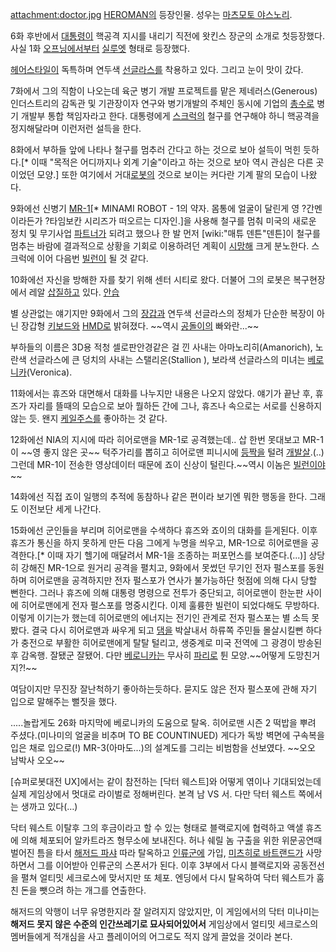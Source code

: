 attachment:doctor.jpg
[[HEROMAN]]의 등장인물. 성우는 [[마츠모토 야스노리]].

6화 후반에서 [[대통령]]이 핵공격 지시를 내리기 직전에 왓킨스 장군의 소개로 첫등장했다. 사실 1화 [[오프닝]]에서부터 [[실루엣]] 형태로 등장했다. 

[[헤어스타일]]이 독특하며 연두색 [[선글라스]]를 착용하고 있다. 그리고 눈이 맛이 갔다.

7화에서 그의 직함이 나오는데 육군 병기 개발 프로젝트를 맡은 제네러스(Generous) 인더스트리의 감독관 및 기관장이자 연구와 병기개발의 주체인 동시에 기업의 [[총수]]로 병기 개발부 통합 책임자라고 한다. 대통령에게 [[스크럭]]의 철구를 연구해야 하니 핵공격을 정지해달라며 이런저런 설득을 한다.

8화에서 부하들 앞에 나타나 철구를 멈추러 간다고 하는 것으로 보아 설득이 먹힌 듯하다.[* 이때 "목적은 어디까지나 외계 기술"이라고 하는 것으로 보아 역시 관심은 다른 곳이었던 모양.] 또한 여기에서 거대[[로봇]]의 것으로 보이는 커다란 기계 팔의 모습이 나왔다.

9화에선 신병기 [[MR-1]][* MINAMI ROBOT - 1의 약자. 몸통에 얼굴이 달린게 영 ?간멘 이라든가 ?타임보칸 시리즈가 떠오르는 디자인.]을 사용해 철구를 멈춰 미국의 새로운 정치 및 무기사업 [[파트너]]가 되려고 했으나 한 발 먼저 [wiki:"매튜 덴튼"덴튼]이 철구를 멈추는 바람에 결과적으로 상황을 기회로 이용하려던 계획이 [[시망]]해 크게 분노한다. 스크럭에 이어 다음번 [[빌런]]이 될 것 같다.

10화에선 자신을 방해한 자를 찾기 위해 센터 시티로 왔다. 더불어 그의 로봇은 복구현장에서 레알 [[삽질]]하고 있다. [[안습]]

별 상관없는 얘기지만 9화에서 그의 [[장갑]]과 연두색 선글라스의 정체가 단순한 복장이 아닌 장갑형 [[키보드]]와 [[HMD]]로 밝혀졌다. ~~역시 [[공돌이]]의 빠와란...~~


부하들의 이름은 3D용 적청 셀로판안경같은 걸 낀 사내는 아마노리히(Amanorich), 노란색 선글라스에 큰 덩치의 사내는 스탤리온(Stallion ), 보라색 선글라스의 미녀는 [[베로니카]](Veronica).

11화에서는 휴즈와 대면해서 대화를 나누지만 내용은 나오지 않았다. 얘기가 끝난 후, 휴즈가 자리를 뜰때의 모습으로 보아 뭘하든 간에 그나, 휴즈나 속으로는 서로를 신용하지 않는 듯. 왠지 [[케일]]주스를 좋아하는 것 같다.

12화에선 NIA의 지시에 따라 히어로맨을 MR-1로 공격했는데.. 삽 한번 못대보고 MR-1이 ~~영 좋지 않은 곳~~ 턱주가리를 뽑히고 히어로맨 피니시에 [[등짝]]을 털려 [[개발살]].(..)
그런데 MR-1이 전송한 영상데이터 때문에 죠이 신상이 털린다.~~역시 이놈은 [[빌런]]이야~~

14화에선 직접 죠이 일행의 추적에 동참하나 같은 편이라 보기엔 뭐한 행동을 한다. 그래도 이전보단 세게 나간다.

15화에선 군인들을 부리며 히어로맨을 수색하다 휴즈와 죠이의 대화를 듣게된다. 이후 휴즈가 통신을 하지 못하게 만든 다음 그에게 누명을 씌우고, MR-1으로 히어로맨을 공격한다.[* 이때 자기 헬기에 매달려서 MR-1을 조종하는 퍼포먼스를 보여준다.(...)] 상당히 강해진 MR-1으로 원거리 공격을 펼치고, 9화에서 못썼던 무기인 전자 펄스포를 동원하며 히어로맨을 공격하지만 전자 펄스포가 연사가 불가능하단 헛점에 의해 다시 당할 뻔한다. 그러나 휴즈에 의해 대통령 명령으로 전투가 중단되고, 히어로맨이 한눈판 사이에 히어로맨에게 전자 펄스포를 명중시킨다. 이제 훌륭한 빌런이 되었다해도 무방하다. 이렇게 이기는가 했는데 히어로맨의 에너지는 전기인 관계로 전자 펄스포는 별 소득 못봤다. 결국 다시 히어로맨과 싸우게 되고 [[댐]]을 박살내서 하류쪽 주민들 몰살시킬뻔 하다가 충전으로 부활한 히어로맨에게 탈탈 털리고, 생중계로 미국 전역에 그 광경이 방송된 후 감옥행. 잘됐군 잘됐어. 다만 [[베로니카]]는 무사히 [[파리]]로 튄 모양.~~어떻게 도망친거지?!~~

여담이지만 무진장 잘난척하기 좋아하는듯하다. 묻지도 않은 전자 펄스포에 관해 자기 입으로 말해주는 뻘짓을 했다.

.....놀랍게도 26화 마지막에 베로니카의 도움으로 탈옥. 히어로맨 시즌 2 떡밥을 뿌려 주셨다.(미나미의 얼굴을 비추며 TO BE COUNTINUED) 게다가 독방 벽면에 구속복을 입은 채로 입으로(!) MR-3(아마도...)의 설계도를 그리는 비범함을 선보였다. ~~오오 남박사 오오~~ 

[슈퍼로봇대전 UX]에서는 같이 참전하는 [닥터 웨스트]와 어떻게 엮이나 기대되었는데 실제 게임상에서 멋대로 라이벌로 정해버린다. 본격 남 VS 서. 다만 닥터 웨스트 쪽에서는 생까고 있다(…)

닥터 웨스트 이탈후 그의 후금이라고 할 수 있는 형태로 블랙로지에 협력하고 액샐 휴즈에 의해 체포되어 알카트라즈 형무소에 보내진다. 허나 쉐릴 놈 구출을 위한 위문공연때 벌어진 틈을 타서 [[해저드 파샤]] 따라 탈옥하고 [[인류군]]에 가입, [[미츠히로 바트랜드]]가 사망하면서 그를 이어받아 인류군의 스폰서가 된다. 이후 3부에서 다시 블랙로지와 공동전선을 펼쳐 얼티밋 세크로스에 맞서지만 또 체포. 엔딩에서 다시 탈옥하여 닥터 웨스트가 훔친 돈을 뺏으려 하는 개그를 연출한다.

해저드의 악행이 너무 유명한지라 잘 알려지지 않았지만, 이 게임에서의 닥터 미나미는 '''해저드 못지 않은 수준의 인간쓰레기로 묘사되어있어서''' 게임상에서 얼티밋 세크로스의 멤버들에게 적개심을 사고 플레이어의 어그로도 적지 않게 끌었을 것이라 본다.
